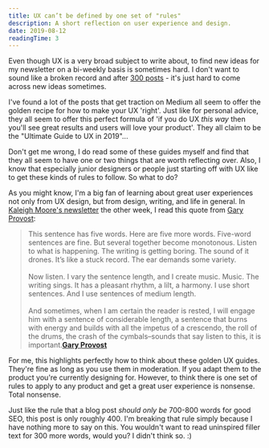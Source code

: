 ```yaml
---
title: UX can’t be defined by one set of "rules"
description: A short reflection on user experience and design.
date: 2019-08-12
readingTime: 3
---
```


Even though UX is a very broad subject to write about, to find new ideas for my newsletter on a bi-weekly basis is sometimes hard. I don't want to sound like a broken record and after <a href="/5years/">300 posts</a> - it's just hard to come across new ideas sometimes.

I've found a lot of the posts that get traction on Medium all seem to offer the golden recipe for how to make your UX 'right'. Just like for personal advice, they all seem to offer this perfect formula of 'if you do UX *this way* then you'll see great results and users will love your product'. They all claim to be the "Ultimate Guide to UX in 2019"...

Don't get me wrong, I do read some of these guides myself and find that they all seem to have one or two things that are worth reflecting over. Also, I know that especially junior designers or people just starting off with UX like to get these kinds of rules to follow. So what to do?

As you might know, I'm a big fan of learning about great user experiences not only from UX design, but from design, writing, and life in general. In <a href="https://www.kaleighmoore.com/newsletter">Kaleigh Moore's newsletter</a> the other week, I read this quote from <a href="https://kaleighmoore.us11.list-manage.com/track/click?u=7bdb50a2eb0d5b0a501cd1bf4&id=b90f875431&e=149ade9816">Gary Provost</a>:

>This sentence has five words. Here are five more words. Five-word sentences are fine. But several together become monotonous. Listen to what is happening. The writing is getting boring. The sound of it drones. It’s like a stuck record. The ear demands some variety.
<br /><br />
Now listen. I vary the sentence length, and I create music. Music. The writing sings. It has a pleasant rhythm, a lilt, a harmony. I use short sentences. And I use sentences of medium length.
<br /><br />
And sometimes, when I am certain the reader is rested, I will engage him with a sentence of considerable length, a sentence that burns with energy and builds with all the impetus of a crescendo, the roll of the drums, the crash of the cymbals–sounds that say listen to this, it is important.**<a href="https://kaleighmoore.us11.list-manage.com/track/click?u=7bdb50a2eb0d5b0a501cd1bf4&id=b90f875431&e=149ade9816">Gary Provost</a>**

For me, this highlights perfectly how to think about these golden UX guides. They're fine as long as you use them in moderation. If you adapt them to the product you're currently designing for. However, to think there is one set of rules to apply to any product and get a great user experience is nonsense. Total nonsense.  

Just like the rule that a blog post *should only be* 700-800 words for good SEO, this post is only roughly 400. I'm breaking that rule simply because I have nothing more to say on this. You wouldn't want to read uninspired filler text for 300 more words, would you? I didn't think so. :)